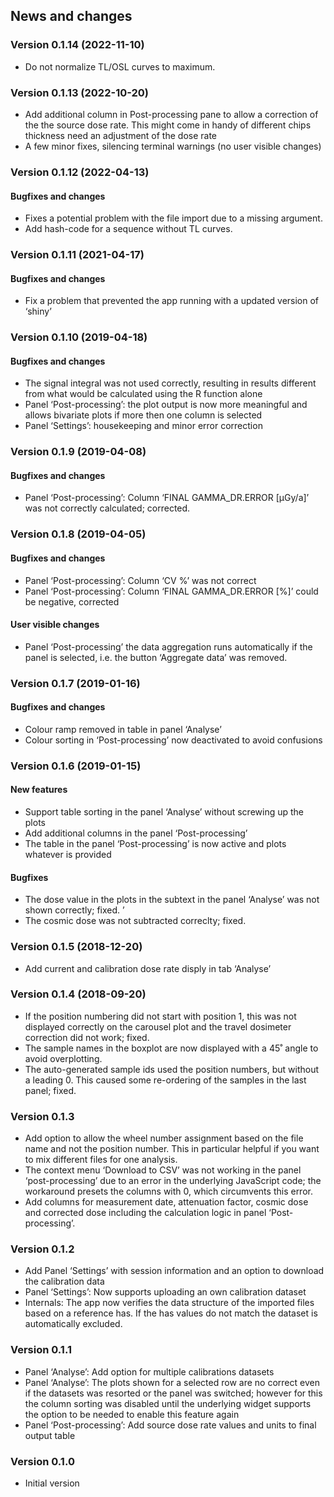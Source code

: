## News and changes

### Version 0.1.14 (2022-11-10)
* Do not normalize TL/OSL curves to maximum.

### Version 0.1.13 (2022-10-20)
* Add additional column in Post-processing pane to allow a correction of the 
the source dose rate. This might come in handy of different chips thickness need 
an adjustment of the dose rate
* A few minor fixes, silencing terminal warnings (no user visible changes)

### Version 0.1.12 (2022-04-13)
#### Bugfixes and changes
* Fixes a potential problem with the file import due to a missing argument.
* Add hash-code for a sequence without TL curves.

### Version 0.1.11 (2021-04-17)
#### Bugfixes and changes
* Fix a problem that prevented the app running with a updated version of 'shiny'

### Version 0.1.10 (2019-04-18)
#### Bugfixes and changes
* The signal integral was not used correctly, resulting in results different from what would 
be calculated using the R function alone
* Panel 'Post-processing': the plot output is now more meaningful and allows bivariate plots if
more then one column is selected
* Panel 'Settings': housekeeping and minor error correction

### Version 0.1.9 (2019-04-08)
#### Bugfixes and changes
* Panel 'Post-processing': Column 'FINAL GAMMA_DR.ERROR [µGy/a]' was not correctly calculated; corrected.

### Version 0.1.8 (2019-04-05)
#### Bugfixes and changes
* Panel 'Post-processing': Column 'CV %' was not correct
* Panel 'Post-processing': Column 'FINAL GAMMA_DR.ERROR [%]' could be negative, corrected

#### User visible changes
* Panel 'Post-processing' the data aggregation runs automatically if the panel is selected, 
i.e. the button 'Aggregate data' was removed.

### Version 0.1.7 (2019-01-16)

#### Bugfixes and changes
* Colour ramp removed in table in panel 'Analyse'
* Colour sorting in 'Post-processing' now deactivated to avoid confusions 


### Version 0.1.6 (2019-01-15)

#### New features
* Support table sorting in the panel 'Analyse' without screwing up the plots
* Add additional columns in the panel 'Post-processing'
* The table in the panel 'Post-processing' is now active and plots whatever is provided

#### Bugfixes
* The dose value in the plots in the subtext in the panel 
'Analyse' was not shown correctly; fixed. '
* The cosmic dose was not subtracted correclty; fixed.


### Version 0.1.5 (2018-12-20)

* Add current and calibration dose rate disply in tab 'Analyse'

### Version 0.1.4 (2018-09-20)
* If the position numbering did not start with position 1, this was not displayed correctly on the carousel plot and the travel dosimeter correction did not work; fixed.
* The sample names in the boxplot are now displayed with a 45˚ angle to avoid overplotting.
* The auto-generated sample ids used the position numbers, but without a leading 0. This caused some re-ordering of the samples in the last panel; fixed. 

### Version 0.1.3
* Add option to allow the wheel number assignment based on the file name and not the position number. 
This in particular helpful if you want to mix different files for one analysis. 
* The context menu 'Download to CSV' was not working in the panel 'post-processing' due to an 
error in the underlying JavaScript code; the workaround presets the columns with 0, which circumvents this 
error. 
* Add columns for measurement date, attenuation factor, cosmic dose and corrected dose including 
the calculation logic in panel 'Post-processing'. 


### Version 0.1.2
* Add Panel 'Settings' with session information and an option to download the calibration data
* Panel 'Settings': Now supports uploading an own calibration dataset
* Internals: The app now verifies the data structure of the imported files based on a reference 
has. If the has values do not match the dataset is automatically excluded. 


### Version 0.1.1

* Panel 'Analyse': Add option for multiple calibrations datasets
* Panel 'Analyse': The plots shown for a selected row are no correct even if the datasets was resorted or the panel was switched; however for this the column 
sorting was disabled until the underlying widget supports the option to be needed to enable this feature again
* Panel 'Post-processing': Add source dose rate values and units to final output table

### Version 0.1.0

* Initial version 
